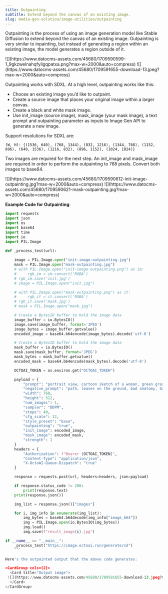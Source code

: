 ```yaml
---
title: Outpainting
subtitle: Extend beyond the canvas of an existing image.
slug: media-gen-solution/image-utilities/outpainting
---
```



Outpainting is the process of using an image generation model like Stable Diffusion to extend beyond the canvas of an existing image. Outpainting is very similar to inpainting, but instead of generating a region within an existing image, the model generates a region outside of it. 

 <CardGroup cols={2}>
  <Card title="Init Image">
 ![](https://www.datocms-assets.com/45680/1709590599-1_9gkzwelnahqfyilgqpatxa.png?max-w=2000&auto=compress) 
 </Card>
  <Card title="Output Image">
 ![](https://www.datocms-assets.com/45680/1709591655-download-13.jpeg?max-w=2000&auto=compress) 
  </Card>
  </CardGroup>

Outpainting works with SDXL.
At a high level, outpainting works like this:
* Choose an existing image you’d like to outpaint.
* Create a source image that places your original image within a larger canvas.
* Create a black and white mask image.
* Use init_image (source image), mask_image (your mask image), a text prompt and outpainting parameter as inputs to Image Gen API to generate a new image.

Support resolutions for SDXL are: 

`(W, H): {(1536, 640), (768, 1344), (832, 1216), (1344, 768), (1152, 896), (640, 1536), (1216, 832), (896, 1152), (1024, 1024)}`

Two images are required for the next step. An init_image and mask_image are required in order to perform the outpainting to 768 pixels. Convert both images to base64.

 <CardGroup cols={2}>
  <Card title="Init Image (768X512)">
 ![](https://www.datocms-assets.com/45680/1709590612-init-image-outpainting.jpg?max-w=2000&auto=compress) 
 </Card>
  <Card title="Mask Image">
 ![](https://www.datocms-assets.com/45680/1709590621-mask-outpainting.jpg?max-w=2000&auto=compress) 
  </Card>
  </CardGroup>

**Example Code for Outpainting**:
```Python Python
import requests
import json
import os
import base64
import time
import io
import PIL.Image

def _process_test(url):
    
    image = PIL.Image.open("init-image-outpainting.jpg")
    mask = PIL.Image.open("mask-outpainting.jpg")
    # with PIL.Image.open("init-image-outpainting.png") as im:
    #     rgb_im = im.convert('RGBA')
    # rgb_im.save('init.jpg')
    # image = PIL.Image.open("init.jpg")

    # with PIL.Image.open("mask-outpainting.png") as it:
    #     rgb_it = it.convert('RGBA')
    # rgb_it.save('mask.jpg')
    # mask = PIL.Image.open("mask.jpg")

    # Create a BytesIO buffer to hold the image data
    image_buffer = io.BytesIO()
    image.save(image_buffer, format='JPEG')
    image_bytes = image_buffer.getvalue()
    encoded_image = base64.b64encode(image_bytes).decode('utf-8')

    # Create a BytesIO buffer to hold the image data
    mask_buffer = io.BytesIO()
    mask.save(mask_buffer, format='JPEG')
    mask_bytes = mask_buffer.getvalue()
    encoded_mask = base64.b64encode(mask_bytes).decode('utf-8')

    OCTOAI_TOKEN = os.environ.get("OCTOAI_TOKEN")

    payload = {
        "prompt": "portrait view, cartoon sketch of a woman, green grass with fall foliage in the back, blurry background, blue and grey sky",
        "negative_prompt": "path, leaves on the ground, bad anatomy, bad hands, three hands, three legs, bad arms, missing legs, missing arms, poorly drawn face, bad face, fused face, cloned face, worst face, three crus, extra crus, fused crus, worst feet, three feet, fused feet, fused thigh, three thigh, fused thigh, extra thigh, worst thigh, missing fingers, extra fingers, ugly fingers, long fingers, horn, extra eyes, 2girl, amputation",
        "width": 768,
        "height": 512,
        "num_images": 1,
        "sampler": "DDPM",
        "steps": 40,
        "cfg_scale": 12,
        "style_preset": "base",
        "outpainting": "true",
        "init_image": encoded_image,
        "mask_image": encoded_mask,
        "strength": 1
    }
    headers = {
        "Authorization": f"Bearer {OCTOAI_TOKEN}",
        "Content-Type": "application/json",
        "X-OctoAI-Queue-Dispatch": "true"
    }

    response = requests.post(url, headers=headers, json=payload)

    if response.status_code != 200:
        print(response.text)
    print(response.json())

    img_list = response.json()["images"]

    for i, img_info in enumerate(img_list):
        img_bytes = base64.b64decode(img_info["image_b64"])
        img = PIL.Image.open(io.BytesIO(img_bytes))
        img.load()
        img.save(f"result_image{i}.jpg")

if __name__ == "__main__":
    _process_test("https://image.octoai.run/generate/sd")
    ```

Here's the outpainted output that the above code generates: 

<CardGroup cols={2}>
  <Card title="Output image">
 ![](https://www.datocms-assets.com/45680/1709591655-download-13.jpeg?max-w=2000&auto=compress) 
  </Card>
</CardGroup>

